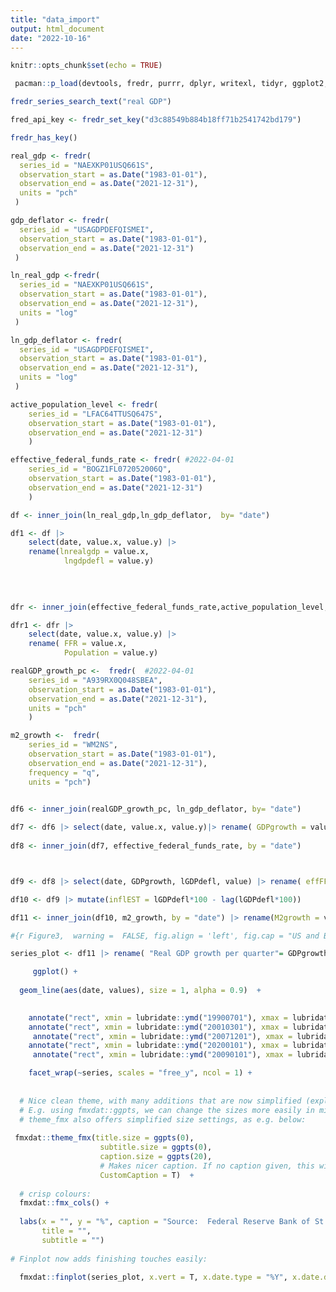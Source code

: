 ```yaml
---
title: "data_import"
output: html_document
date: "2022-10-16"
---
```



```r
knitr::opts_chunk$set(echo = TRUE)
```

```r
 pacman::p_load(devtools, fredr, purrr, dplyr, writexl, tidyr, ggplot2, fmxdat)


```

```r

fredr_series_search_text("real GDP")

fred_api_key <- fredr_set_key("d3c88549b884b18ff71b2541742bd179")

fredr_has_key()

```

```r

real_gdp <- fredr(
  series_id = "NAEXKP01USQ661S",
  observation_start = as.Date("1983-01-01"),
  observation_end = as.Date("2021-12-31"),
  units = "pch"
 )


```

```r

gdp_deflator <- fredr(
  series_id = "USAGDPDEFQISMEI",
  observation_start = as.Date("1983-01-01"),
  observation_end = as.Date("2021-12-31")
 )

```

```r
ln_real_gdp <-fredr(
  series_id = "NAEXKP01USQ661S",
  observation_start = as.Date("1983-01-01"),
  observation_end = as.Date("2021-12-31"),
  units = "log"
 )

```

```r
ln_gdp_deflator <- fredr(
  series_id = "USAGDPDEFQISMEI",
  observation_start = as.Date("1983-01-01"),
  observation_end = as.Date("2021-12-31"),
  units = "log"
 )

```


```r

active_population_level <- fredr(
    series_id = "LFAC64TTUSQ647S",
    observation_start = as.Date("1983-01-01"),
    observation_end = as.Date("2021-12-31")
    )


```


```r

effective_federal_funds_rate <- fredr( #2022-04-01
    series_id = "BOGZ1FL072052006Q",
    observation_start = as.Date("1983-01-01"),
    observation_end = as.Date("2021-12-31")
    )

```


```r
df <- inner_join(ln_real_gdp,ln_gdp_deflator,  by= "date")

df1 <- df |> 
    select(date, value.x, value.y) |> 
    rename(lnrealgdp = value.x,
            lngdpdefl = value.y) 
    
    
    
```

```r
dfr <- inner_join(effective_federal_funds_rate,active_population_level,  by= "date")

dfr1 <- dfr |> 
    select(date, value.x, value.y) |> 
    rename( FFR = value.x,
            Population = value.y)

```     




```r
realGDP_growth_pc <-  fredr(  #2022-04-01
    series_id = "A939RX0Q048SBEA",
    observation_start = as.Date("1983-01-01"),
    observation_end = as.Date("2021-12-31"),
    units = "pch"
    )

m2_growth <-  fredr(
    series_id = "WM2NS",
    observation_start = as.Date("1983-01-01"),
    observation_end = as.Date("2021-12-31"),
    frequency = "q",
    units = "pch")
     

```

```r
df6 <- inner_join(realGDP_growth_pc, ln_gdp_deflator, by= "date")

df7 <- df6 |> select(date, value.x, value.y)|> rename( GDPgrowth = value.x, lGDPdefl = value.y) 
    
df8 <- inner_join(df7, effective_federal_funds_rate, by = "date")



df9 <- df8 |> select(date, GDPgrowth, lGDPdefl, value) |> rename( effFFR = value)

df10 <- df9 |> mutate(inflEST = lGDPdefl*100 - lag(lGDPdefl*100))

df11 <- inner_join(df10, m2_growth, by = "date") |> rename(M2growth = value) |> select(date, GDPgrowth, inflEST, effFFR , M2growth)


```


```r


#{r Figure3,  warning =  FALSE, fig.align = 'left', fig.cap = "US and Brazil Inflation Rates \\label{A1}", fig.ext = 'pdf', fig.height = 6, fig.width = 7.5,results='asis'}

series_plot <- df11 |> rename( "Real GDP growth per quarter"= GDPgrowth, "Effective Federal Funds Rate (FFR) (annualized)"=effFFR, "Inflation: quarterly changes in the log of the GDP deflator"=inflEST, "Nominal money growth per quarter: Divisia M2 index"=M2growth) |> pivot_longer(cols=2:5, names_to ="series", values_to = "values") |> 

     ggplot() + 
  
  geom_line(aes(date, values), size = 1, alpha = 0.9)  +
    

    annotate("rect", xmin = lubridate::ymd("19900701"), xmax = lubridate::ymd("19910301"), ymin = -Inf, ymax = Inf,alpha = .2, fill='blue', alpha= 0.1) +
    annotate("rect", xmin = lubridate::ymd("20010301"), xmax = lubridate::ymd("20011101"), ymin = -Inf, ymax = Inf,alpha = .2, fill='blue', alpha= 0.1) +
     annotate("rect", xmin = lubridate::ymd("20071201"), xmax = lubridate::ymd("20090601"), ymin = -Inf, ymax = Inf,alpha = .2, fill='blue', alpha= 0.1) +
    annotate("rect", xmin = lubridate::ymd("20200101"), xmax = lubridate::ymd("20200401"), ymin = -Inf, ymax = Inf,alpha = .2, fill='blue', alpha= 0.1) +
     annotate("rect", xmin = lubridate::ymd("20090101"), xmax = lubridate::ymd("20160101"), ymin = -Inf, ymax = Inf,alpha = .2, fill='red', alpha= 0.1) +

    facet_wrap(~series, scales = "free_y", ncol = 1) +
     
  
  # Nice clean theme, with many additions that are now simplified (explore this yourself):
  # E.g. using fmxdat::ggpts, we can change the sizes more easily in millimeters. 
  # theme_fmx also offers simplified size settings, as e.g. below:
  
 fmxdat::theme_fmx(title.size = ggpts(0), 
                    subtitle.size = ggpts(0),
                    caption.size = ggpts(20),
                    # Makes nicer caption. If no caption given, this will break function, so careful:
                    CustomCaption = T)  + 
  
  # crisp colours:
  fmxdat::fmx_cols() + 
  
  labs(x = "", y = "%", caption = "Source:  Federal Reserve Bank of St. Louis’ FRED database \nNote:  The blue shaded areas reflect economic recessions as defined by the NBER, whereas the red shaded is the period when the FED was constrained by the ZLB.",
       title = "",
       subtitle = "")
  
# Finplot now adds finishing touches easily:

  fmxdat::finplot(series_plot, x.vert = T, x.date.type = "%Y", x.date.dist = "2 years")







```



